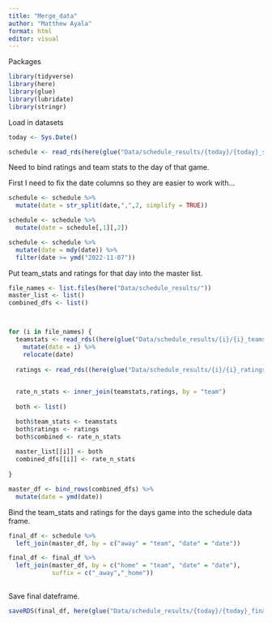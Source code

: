 ```yaml
---
title: "Merge_data"
author: "Matthew Ayala"
format: html
editor: visual
---
```


Packages

```r
library(tidyverse)
library(here)
library(glue)
library(lubridate)
library(stringr)
```

Load in datasets

```r
today <- Sys.Date()

schedule <- read_rds(here(glue("Data/schedule_results/{today}/{today}_schedule.rds")))

```

Need to bind ratings and team stats to the day of that game.

First I need to fix the date columns so they are easier to work with...

```r

schedule <- schedule %>% 
  mutate(date = str_split(date,",",2, simplify = TRUE))

schedule <- schedule %>% 
  mutate(date = schedule[,1][,2])

schedule <- schedule %>% 
  mutate(date = mdy(date)) %>% 
  filter(date >= ymd("2022-11-07"))


```

Put team_stats and ratings for that day into the master list.

```r
file_names <- list.files(here("Data/schedule_results/"))
master_list <- list()
combined_dfs <- list()



for (i in file_names) {
  teamstats <- read_rds((here(glue("Data/schedule_results/{i}/{i}_teamstats.rds")))) %>% 
    mutate(date = i) %>% 
    relocate(date)
  
  ratings <- read_rds((here(glue("Data/schedule_results/{i}/{i}_ratings.rds"))))

  
  rate_n_stats <- inner_join(teamstats,ratings, by = "team")
  
  both <- list()

  both$team_stats <- teamstats
  both$ratings <- ratings
  both$combined <- rate_n_stats
  
  master_list[[i]] <- both
  combined_dfs[[i]] <- rate_n_stats
  
}

master_df <- bind_rows(combined_dfs) %>% 
  mutate(date = ymd(date))

```

Bind the team_stats and ratings for the days game into the schedule data frame.

```r

final_df <- schedule %>% 
  left_join(master_df, by = c("away" = "team", "date" = "date"))

final_df <- final_df %>% 
  left_join(master_df, by = c("home" = "team", "date" = "date"),
            suffix = c("_away","_home"))
  

```

Save final dateframe.

```r
saveRDS(final_df, here(glue("Data/schedule_results/{today}/{today}_final_df.rds")))
```
